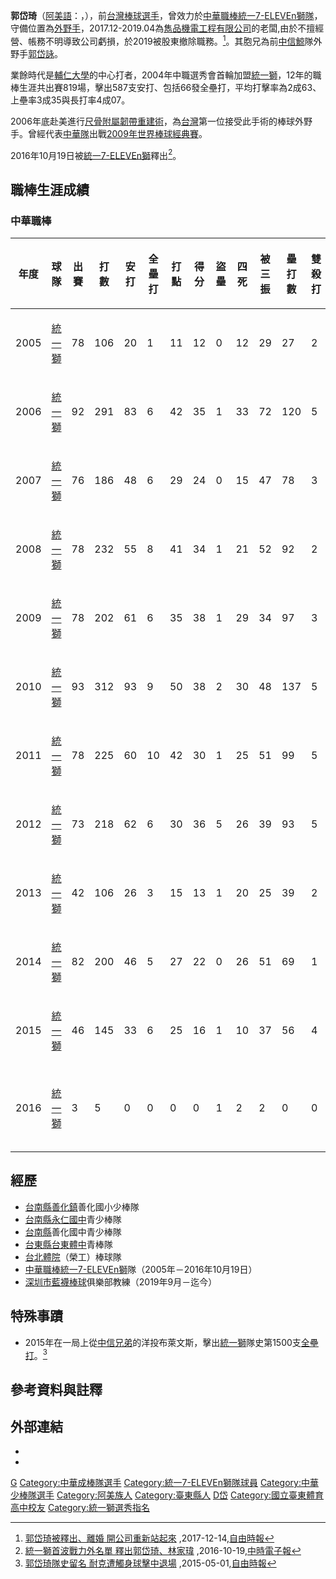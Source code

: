 {{Infobox CPBL player|
bgcolor1=#004400|
bgcolor2=orange|
textcolor1=#FFFFFF|
textcolor2=#FFFFFF|
name=郭岱琦|
image=Tai-Chi Kuo (2013).jpg|
width=280|
position=外野手|
team=統一7-ELEVEn獅|
number=24|
bats=左|
throws=右|
birthdate={{birth_date_and_age|1981|10|16|mf=y}}|
birthplace={{TWN}}[[台東縣|台東縣]]|
debutdate=3月13日|
debutyear=2005年|
debutteam=統一7-ELEVEn獅|
statyear=2016年10月14日|
stat1label=打擊率|
stat1value=0.263|
stat2label=全壘打|
stat2value=66|
stat3label=打點|
stat3value=347|
teams=<nowiki></nowiki>
*[[統一獅|統一獅]]/[[統一7-ELEVEn獅|統一7-ELEVEn獅]]（2005年－2016年）
|awards=<nowiki></nowiki>
*中華職棒年度總冠軍：2007、2008、2009、2011、2013
*[[中華職棒最佳十人獎|中華職棒最佳十人獎]]（外野手）：2006
*[[中華職棒明星賽|中華職棒明星賽]]：2010
}}
'''郭岱琦'''（[[阿美語|阿美語]]：{{lang|ami|'''Kanas Kociang'''}}，{{bd|1981年|10月16日|CatIdx=G郭}}），前[[台灣|台灣]][[棒球|棒球]][[選手|選手]]，曾效力於[[中華職棒|中華職棒]][[統一7-ELEVEn獅隊|統一7-ELEVEn獅隊]]，守備位置為[[外野手|外野手]]，2017.12-2019.04為[[雋品機電工程有限公司|雋品機電工程有限公司]]的老闆,由於不擅經營、帳務不明導致公司虧損，於2019被股東撤除職務。<ref>[http://sports.ltn.com.tw/news/paper/1160131 郭岱琦被釋出、離婚 開公司重新站起來] {{Wayback|url=http://sports.ltn.com.tw/news/paper/1160131 |date=20180501225602 }},2017-12-14,[[自由時報|自由時報]]</ref>。其胞兄為前[[中信鯨|中信鯨]]隊外野手[[郭岱詠|郭岱詠]]。

業餘時代是[[輔仁大學|輔仁大學]]的中心打者，2004年中職選秀會首輪加盟[[統一獅|統一獅]]，12年的職棒生涯共出賽819場，擊出587支安打、包括66發全壘打，平均打擊率為2成63、上壘率3成35與長打率4成07。

2006年底赴美進行[[尺骨附屬韌帶重建術|尺骨附屬韌帶重建術]]，為[[台灣|台灣]]第一位接受此手術的棒球外野手。曾經代表[[中華成棒隊|中華隊]]出戰[[2009年世界棒球經典賽|2009年世界棒球經典賽]]。

2016年10月19日被[[統一7-ELEVEn獅|統一7-ELEVEn獅]]釋出<ref>[http://www.chinatimes.com/realtimenews/20161019006385-260403 統一獅首波戰力外名單 釋出郭岱琦、林家瑋] {{Wayback|url=http://www.chinatimes.com/realtimenews/20161019006385-260403 |date=20180502064459 }},2016-10-19,[[中時電子報|中時電子報]]</ref>。
==職棒生涯成績==
===中華職棒===
{|Border=1 WIDTH=800PX
|- align=center
!年度||球隊||出賽||打數||安打||全壘打||打點||得分||盜壘||四死||被三振||壘打數||雙殺打||打擊率||上壘率||長打率||整體攻擊指數
|- align=center
|2005||[[統一獅|統一獅]]||78||106||20||1||11||12||0||12||29||27||2||0.189||0.271||0.255||0.526
|- align=center
|2006||[[統一獅|統一獅]]||92||291||83||6||42||35||1||33||72||120||5||0.285||0.354||0.412||0.766
|- align=center
|2007||[[統一獅|統一獅]]||76||186||48||6||29||24||0||15||47||78||3||0.258||0.313||0.419||0.732
|- align=center
|2008||[[統一獅|統一獅]]||78||232||55||8||41||34||1||21||52||92||2||0.237||0.299||0.397||0.696
|- align=center
|2009||[[統一獅|統一獅]]||78||202||61||6||35||38||1||29||34||97||3||0.302||0.388||0.480||0.868
|- align=center
|2010||[[統一獅|統一獅]]||93||312||93||9||50||38||2||30||48||137||5||0.298||0.355||0.439||0.794
|- align=center
|2011||[[統一獅|統一獅]]||78||225||60||10||42||30||1||25||51||99||5||0.267||0.337||0.440||0.777
|- align=center
|2012||[[統一獅|統一獅]]||73||218||62||6||30||36||5||26||39||93||5||0.284||0.358||0.427||0.785
|- align=center
|2013||[[統一獅|統一獅]]||42||106||26||3||15||13||1||20||25||39||2||0.245||0.362||0.368||0.730
|- align=center
|2014||[[統一獅|統一獅]]||82||200||46||5||27||22||0||26||51||69||1||0.230||0.316||0.345||0.661
|- align=center
|2015||[[統一獅|統一獅]]||46||145||33||6||25||16||1||10||37||56||4||0.228||0.276||0.386||0.662
|- align=center
|2016||[[統一獅|統一獅]]||3||5||0||0||0||0||1||2||2||0||0||0.000||0.286||0.000||0.286
|- align=center style="color:black; background-color:green
|合計||12年||819||2228||587||66||347||298||14||249||487||907||37||0.263||0.335||0.407||0.742
|}

==經歷==
*[[台南縣|台南縣]][[善化鎮|善化鎮]]善化國小少棒隊 
*[[臺南市立永仁高級中學|台南縣永仁國中]]青少棒隊 
*[[台南縣|台南縣]]善化國中青少棒隊 
*[[國立臺東大學附屬體育高級中學|台東縣台東體中]]青棒隊 
*[[臺北市立大學天母校區|台北體院]]（榮工）棒球隊
*[[中華職棒|中華職棒]][[統一7-ELEVEn獅|統一7-ELEVEn獅]]隊（2005年－2016年10月19日）
*[[深圳市|深圳市]][[藍襪棒球|藍襪棒球]]俱樂部教練（2019年9月－迄今）

==特殊事蹟==
*2015年在一局上從[[中信兄弟|中信兄弟]]的洋投布萊文斯，擊出[[統一獅|統一獅]]隊史第1500支[[全壘打|全壘打]]。<ref>[http://sports.ltn.com.tw/news/breakingnews/1304151 郭岱琦隊史留名 耐克遭觸身球擊中退場] {{Wayback|url=http://sports.ltn.com.tw/news/breakingnews/1304151 |date=20180501224548 }},2015-05-01,[[自由時報|自由時報]]</ref>

==參考資料與註釋==
{{reflist}}



==外部連結==
*{{台灣棒球維基館}}
*{{中華職棒球員資料|id=L0E7|name=郭岱琦}}
{{start box}}
{{s-before|[[張建銘|張建銘]]}}
{{s-title|[[中華職棒最佳十人獎|中華職棒最佳十人獎]](外野手)|2006年}}
{{s-after|[[潘武雄|潘武雄]]}}
{{end box}}
{{統一7-ELEVEn獅隊球員名單}}
{{統一獅2007年中華職棒總冠軍}}
{{統一7-ELEVEn獅2008年中華職棒總冠軍}}
{{統一7-ELEVEn獅2009年中華職棒總冠軍}}
{{統一7-ELEVEn獅2011年中華職棒總冠軍}}
{{統一7-ELEVEn獅2013年中華職棒總冠軍}}
{{2004年第二屆世界大學棒球錦標賽中華成棒代表隊}}
{{2009年世界棒球經典賽中華成棒代表隊}}
{{DEFAULTSORT:G郭}}

[[Category:台灣原住民棒球運動員|G]]
[[Category:中華成棒隊選手|Category:中華成棒隊選手]]
[[Category:統一7-ELEVEn獅隊球員|Category:統一7-ELEVEn獅隊球員]]
[[Category:中華少棒隊選手|Category:中華少棒隊選手]]
[[Category:阿美族人|Category:阿美族人]]
[[Category:臺東縣人|Category:臺東縣人]]
[[Category:郭姓|D岱]]
[[Category:國立臺東體育高中校友|Category:國立臺東體育高中校友]]
[[Category:統一獅選秀指名|Category:統一獅選秀指名]]